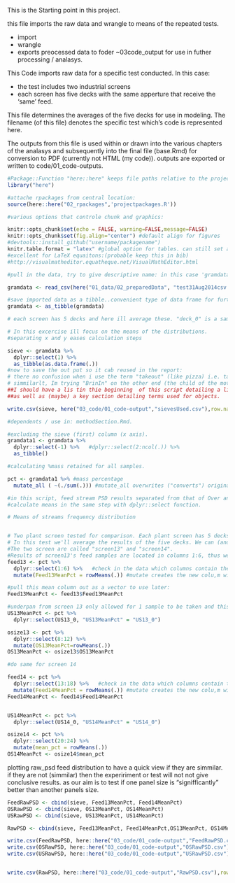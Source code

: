 This is the Starting point in this project.

this file imports the raw data and wrangle to means of the repeated tests.

+ import  
+ wrangle
+ exports preocessed data to foder ~03code_output for use in futher processing / analasys.


This Code imports raw data for a specific test conducted.
In this case:

+ the test includes two industrial screens
+ each screen has five decks with the same apperture that receive the 'same' feed.

This file determines the averages of the five decks for use in modeling.
The filename (of this file) denotes the specific test which's code is represented here.

The outputs from this file is used within or drawn into the various chapters of the analasys and subsequently into the final file (base.Rmd) for conversion to PDF (currently not HTML (my code)).
outputs are exported or written to code/01_code-outputs.

```r
#Package::Function "here::here" keeps file paths relative to the project folder:
library("here")

#attache rpackages from central location:
source(here::here("02_rpackages",'projectpackages.R'))

#various options that controle chunk and graphics:

knitr::opts_chunk$set(echo = FALSE, warning=FALSE,message=FALSE)
knitr::opts_chunk$set(fig.align="center") #default align for figures
#devtools::install_github("username/packagename")
knitr.table.format = "latex" #global option for tables. can still set any in each kable function.
#excellent for LaTeX equaitons:(probable keep this in bib)
#http://visualmatheditor.equatheque.net/VisualMathEditor.html
```

```r
#pull in the data, try to give descriptive name: in this case 'gramdata'.

gramdata <- read_csv(here("01_data/02_preparedData", "test31Aug2014csv.csv")) #read here to see more about "here::here" function (https://malco.io/2018/11/05/why-should-i-use-the-here-package-when-i-m-already-using-projects/)

```

```r

#save imported data as a tibble..convenient type of data frame for further processing.
gramdata <- as_tibble(gramdata)

# each screen has 5 decks and here ill average these. "deck_0" is a sample taken from the distributor that feeds the screen and thus represents all 5 decks. in this excercise ill combine the distributor sample with th decks to compile a mean.

# In this excercise ill focus on the means of the distributions.
#separating x and y eases calculation steps 

sieve <- gramdata %>% 
  dplyr::select(1) %>% 
  as_tibble(as.data.frame(.))
#now to save the out put so it cab reused in the report:
# there no confusion when i use the term "takeout" (like pizza) i.e. take from here to smw else.
# simmilarlt, Im trying "BrinIn" on the other end (the child of the mother file where this code will be brought in .)
##I should have a lis tin thie beginning  of this script detailing a list of these depencansies, so one can see at 1st glance the risk of changing code.
##as well as (maybe) a key section detailing terms used for objects.
```

```r
write.csv(sieve, here("03_code/01_code-output","sievesUsed.csv"),row.names = FALSE)

#dependents / use in: methodSection.Rmd.
```


```r
#excluding the sieve (first) column (x axis).
gramdata1 <- gramdata %>%
  dplyr::select(-1) %>%   #dplyr::select(2:ncol(.)) %>%
  as_tibble()

#calculating %mass retained for all samples.

pct <- gramdata1 %>% #mass percentage
  mutate_all ( ~(./sum(.))) #mutate_all overwrites ("converts") original
```


```r
#in this script, feed stream PSD results separated from that of Over and undersize.
#calculate means in the same step with dplyr::select function.

# Means of streams frequency distribution 


# Two plant screen tested for comparison. Each plant screen has 5 decks.
# In this test we'll average the results of the five decks. We can (and should) also have a look at the variability between the 5 decks to see if all results look plausible.
#The two screen are called "screen13" and "screen14".
#Results of screen13's feed samples are located in columns 1:6, thus we select columns 1:6 and calculate their means with the dplyr's mutate function.
feed13 <- pct %>% 
  dplyr::select(1:6) %>%   #check in the data which columns contain the data stream to be averaged.
  mutate(Feed13MeanPct = rowMeans(.)) #mutate creates the new colu,m with mean mass percent data.

#pull this mean column out as a vector to use later:
Feed13MeanPct <- feed13$Feed13MeanPct 

#underpan from screen 13 only allowed for 1 sample to be taken and this sample represent all the decks and thus we rename it as the mean.
US13MeanPct <- pct %>%  
  dplyr::select(US13_0, "US13MeanPct" = "US13_0") 

osize13 <- pct %>% 
  dplyr::select(8:12) %>% 
  mutate(OS13MeanPct=rowMeans(.))
OS13MeanPct <- osize13$OS13MeanPct
```

```r
#do same for screen 14

feed14 <- pct %>% 
  dplyr::select(13:18) %>%   #check in the data which columns contain the data stream to be averaged.
  mutate(Feed14MeanPct = rowMeans(.)) #mutate creates the new colu,m with mean mass percent data.
Feed14MeanPct <- feed14$Feed14MeanPct


US14MeanPct <- pct %>%  
  dplyr::select(US14_0, "US14MeanPct" = "US14_0") 

osize14 <- pct %>% 
  dplyr::select(20:24) %>% 
  mutate(mean_pct = rowMeans(.)) 
OS14MeanPct <- osize14$mean_pct
```

plotting raw_psd feed distribution to have a quick view if they are simmilar. if they are not (simmilar) then the expeririment or test will not not give conclusive results. as our aim is to test if one panel size is "signifficantly" better than another panels size.

```r
FeedRawPSD <- cbind(sieve, Feed13MeanPct, Feed14MeanPct) 
OSRawPSD <- cbind(sieve, OS13MeanPct, OS14MeanPct)  
USRawPSD <- cbind(sieve, US13MeanPct, US14MeanPct)

RawPSD <- cbind(sieve, Feed13MeanPct, Feed14MeanPct,OS13MeanPct, OS14MeanPct,US13MeanPct, US14MeanPct)

```



```r
write.csv(FeedRawPSD, here::here("03_code/01_code-output","FeedRawPSD.csv"),row.names = FALSE)
write.csv(OSRawPSD, here::here("03_code/01_code-output","OSRawPSD.csv"),row.names = FALSE)
write.csv(USRawPSD, here::here("03_code/01_code-output","USRawPSD.csv"),row.names = FALSE)


write.csv(RawPSD, here::here("03_code/01_code-output","RawPSD.csv"),row.names = FALSE)

```